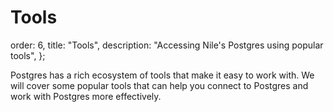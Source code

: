 # Tools

  order: 6,
  title: "Tools",
  description: "Accessing Nile's Postgres using popular tools",
};

Postgres has a rich ecosystem of tools that make it easy to work with. We will cover some popular tools that can help you connect
to Postgres and work with Postgres more effectively.

<Cards>
  <Card file="./tools/psql.mdx" root="postgres" icon="psql.svg" />
  <Card file="./tools/dbeaver.mdx" root="postgres" icon="dbeaver.svg" />
</Cards>
